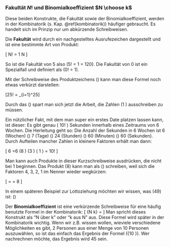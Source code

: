 ### Fakultät $N!$ und Binomialkoeffizient $N \choose k$ {#fakultaet}

Diese beiden Konstrukte, die Fakultät sowie der Binomialkoeffizient, werden in der Kombinatorik (s. Kap. \@ref(kombinatorik)) häufiger gebraucht. Es handelt sich im Prinzip nur um abkürzende Schreibweisen.

Die **Fakultät** wird durch ein nachgestelltes Ausrufezeichen dargestellt und ist eine bestimmte Art von Produkt:

\[ N! = 1 \cdot 2 \cdot \ldots \cdot N \]

So ist die Fakultät von 5 also \(5! = 1\cdot 2\cdot 3\cdot 4\cdot 5 = 120\). Die Fakultät von 0 ist ein Spezialfall und definiert als \(0! = 1\).

Mit der Schreibweise des Produktzeichens \(\Pi\) kann man diese Formel noch etwas verkürzt darstellen:

\[25! = \Pi_{i=1}^25\]

Durch das \(\Pi\) spart man sich jetzt die Arbeit, die Zahlen \(1 \cdot 2 \cdot \ldots \cdot 25\) ausschreiben zu müssen.

Ein nützlicher Fakt, mit dem man super ein erstes Date platzen lassen kann, ist dieser: Es gibt genau \( 10! \) Sekunden innerhalb eines Zeitraums von 6 Wochen. Die Herleitung geht so: Die Anzahl der Sekunden in 6 Wochen ist 6 (Wochen) \(\cdot\) 7 (Tage) \(\cdot\) 24 (Stunden) \(\cdot\) 60 (Minuten) \(\cdot\) 60 (Sekunden). Durch Aufteilen mancher Zahlen in kleinere Faktoren erhält man dann:

\[ 6 \cdot 7 \cdot 24 \cdot 60 \cdot 60 =6\cdot 7 \cdot (8 \cdot 3) \cdot (3 \cdot 2 \cdot 10) \cdot ( 1 \cdot 3 \cdot 4 \cdot 5) = 10! \]

Man kann auch Produkte in dieser Kurzschreibweise ausdrücken, die nicht bei 1 beginnen. Das Produkt \(8\cdot 7\cdot 6\cdot 5\) kann man als \(\frac{8!}{4!}\) schreiben, weil sich die Faktoren 4, 3, 2, 1 im Nenner wieder wegkürzen:

\[ \frac{8!}{4!} = \frac{8\cdot 7\cdot 6\cdot 5\cdot 4\cdot 3\cdot 2\cdot 1}{4\cdot 3\cdot 2\cdot 1} = 8\cdot 7\cdot 6\cdot 5 \]

In einem späteren Beispiel zur Lottoziehung möchten wir wissen, was \(49\cdot 48\cdot 47\cdot 46\cdot 45\cdot 44\) ist: \(\frac{49!}{43!}\)

Der **Binomialkoeffizient** ist eine verkürzende Schreibweise für eine häufig benutzte Formel in der Kombinatorik:
\[ {N \choose k} = \frac{N!}{k!\cdot (N-k)!} \]
Man spricht dieses Konstrukt als "N über k" oder "k aus N" aus. Diese Formel wird später in der Kombinatorik wichtig. Wenn wir z.B. wissen wollen, wieviele verschiedene Möglichkeiten es gibt, 2 Personen aus einer Menge von 10 Personen auszuwählen, so ist das einfach das Ergebnis der Formel \({10 \choose 2}\). Wer nachrechnen möchte, das Ergebnis wird 45 sein.